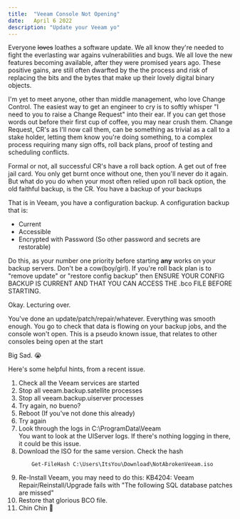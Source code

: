 ```yaml
---
title:  "Veeam Console Not Opening"
date:   April 6 2022
description: "Update your Veeam yo"
---
```


Everyone ~~loves~~ loathes a software update. We all know they're needed to fight the everlasting war agains vulnerabilities and bugs. We all love the new features becoming available, after they were promised years ago. These positive gains, are still often dwarfted by the the process and risk of replacing the bits and the bytes that make up their lovely digital binary objects.

I'm yet to meet anyone, other than middle management, who love Change Control. The easiest way to get an engineer to cry is to softly whisper "I need to you to raise a Change Request" into their ear. If you can get those words out before their first cup of coffee, you may near crush them. Change Request, CR's as I'll now call them, can be something as trivial as a call to a stake holder, letting them know you're doing something, to a complex process requiring many sign offs, roll back plans, proof of testing and scheduling conflicts.

Formal or not, all successful CR's have a roll back option. A get out of free jail card. You only get burnt once without one, then you'll never do it again. But what do you do when your most often relied upon roll back option, the old faithful backup, is the CR. You have a backup of your backups

That is in Veeam, you have a configuration backup. A configuration backup that is:

- Current
- Accessible
- Encrypted with Password (So other password and secrets are restorable)

Do this, as your number one priority before starting **any** works on your backup servers. Don't be a cow(boy/girl). If you're roll back plan is to "remove update" or "restore config backup" then ENSURE YOUR CONFIG BACKUP IS CURRENT AND THAT YOU CAN ACCESS THE .bco FILE BEFORE STARTING.

Okay. Lecturing over.

You've done an update/patch/repair/whatever. Everything was smooth enough. You go to check that data is flowing on your backup jobs, and the console won't open. This is a pseudo known issue, that relates to other consoles being open at the start

Big Sad. 😭

Here's some helpful hints, from a recent issue.

1. Check all the Veeam services are started
2. Stop all veeam.backup.satellite processes
3. Stop all veeam.backup.uiserver processes
4. Try again, no bueno?
5. Reboot (If you've not done this already)
6. Try again
7. Look through the logs in C:\ProgramData\Veeam\
    You want to look at the UIServer logs. If there's nothing logging in there, it could be this issue.
8. Download the ISO for the same version. Check the hash
    ~~~
        Get-FileHash C:\Users\ItsYou\Download\NotAbrokenVeeam.iso
    ~~~
9. Re-Install Veeam, you may need to do this: KB4204: Veeam Repair/Reinstall/Upgrade fails with "The following SQL database patches are missed"
10. Restore that glorious BCO file.
11. Chin Chin 🍻
